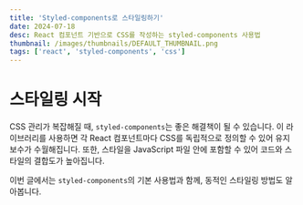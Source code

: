 ```yaml
---
title: 'Styled-components로 스타일링하기'
date: 2024-07-18
desc: React 컴포넌트 기반으로 CSS를 작성하는 styled-components 사용법
thumbnail: /images/thumbnails/DEFAULT_THUMBNAIL.png
tags: ['react', 'styled-components', 'css']
---
```


# 스타일링 시작

CSS 관리가 복잡해질 때, `styled-components`는 좋은 해결책이 될 수 있습니다. 이 라이브러리를 사용하면 각 React 컴포넌트마다 CSS를 독립적으로 정의할 수 있어 유지보수가 수월해집니다. 또한, 스타일을 JavaScript 파일 안에 포함할 수 있어 코드와 스타일의 결합도가 높아집니다.

이번 글에서는 `styled-components`의 기본 사용법과 함께, 동적인 스타일링 방법도 알아봅니다.

